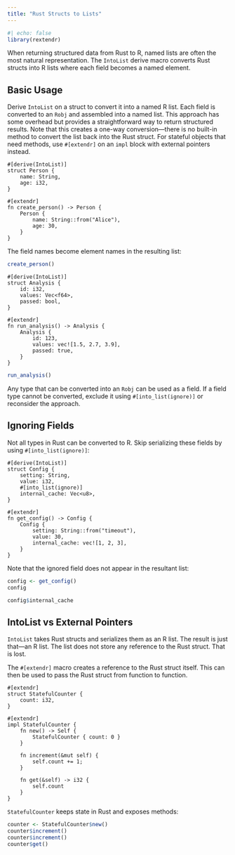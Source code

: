 ```yaml
---
title: "Rust Structs to Lists"
---
```


```r
#| echo: false
library(rextendr)
```

When returning structured data from Rust to R, named lists are often the most natural representation. The `IntoList` derive macro converts Rust structs into R lists where each field becomes a named element.

## Basic Usage

Derive `IntoList` on a struct to convert it into a named R list. Each field is converted to an `Robj` and assembled into a named list. This approach has some overhead but provides a straightforward way to return structured results. Note that this creates a one-way conversion—there is no built-in method to convert the list back into the Rust struct. For stateful objects that need methods, use `#[extendr]` on an `impl` block with external pointers instead.

```extendrsrc
#[derive(IntoList)]
struct Person {
    name: String,
    age: i32,
}

#[extendr]
fn create_person() -> Person {
    Person {
        name: String::from("Alice"),
        age: 30,
    }
}
```

The field names become element names in the resulting list:

```r
create_person()
```

```extendrsrc
#[derive(IntoList)]
struct Analysis {
    id: i32,
    values: Vec<f64>,
    passed: bool,
}

#[extendr]
fn run_analysis() -> Analysis {
    Analysis {
        id: 123,
        values: vec![1.5, 2.7, 3.9],
        passed: true,
    }
}
```

```r
run_analysis()
```

Any type that can be converted into an `Robj` can be used as a field. If a field type cannot be converted, exclude it using `#[into_list(ignore)]` or reconsider the approach.

## Ignoring Fields

Not all types in Rust can be converted to R. Skip serializing these fields by using `#[into_list(ignore)]`:

```extendrsrc
#[derive(IntoList)]
struct Config {
    setting: String,
    value: i32,
    #[into_list(ignore)]
    internal_cache: Vec<u8>,
}

#[extendr]
fn get_config() -> Config {
    Config {
        setting: String::from("timeout"),
        value: 30,
        internal_cache: vec![1, 2, 3],
    }
}
```

Note that the ignored field does not appear in the resultant list:

```r
config <- get_config()
config
```

```r
config$internal_cache
```

## IntoList vs External Pointers

`IntoList` takes Rust structs and serializes them as an R list. The result is just that—an R list. The list does not store any reference to the Rust struct. That is lost.

The `#[extendr]` macro creates a reference to the Rust struct itself. This can then be used to pass the Rust struct from function to function.

```extendrsrc
#[extendr]
struct StatefulCounter {
    count: i32,
}

#[extendr]
impl StatefulCounter {
    fn new() -> Self {
        StatefulCounter { count: 0 }
    }

    fn increment(&mut self) {
        self.count += 1;
    }

    fn get(&self) -> i32 {
        self.count
    }
}
```

`StatefulCounter` keeps state in Rust and exposes methods:

```r
counter <- StatefulCounter$new()
counter$increment()
counter$increment()
counter$get()
```
